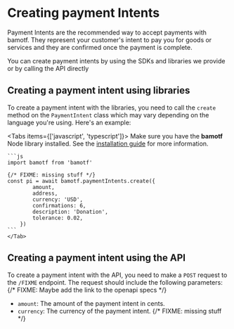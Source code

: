 
# Creating payment Intents

Payment Intents are the recommended way to accept payments with bamotf. They
represent your customer's intent to pay you for goods or services and they are
confirmed once the payment is complete.

You can create payment intents by using the SDKs and libraries we provide or by
calling the API directly

## Creating a payment intent using libraries

To create a payment intent with the libraries, you need to call the `create`
method on the `PaymentIntent` class which may vary depending on the language
you're using. Here's an example:

<Tabs items={['javascript', 'typescript']}>
    <Tab>
    Make sure you have the **bamotf** Node library installed. See the [installation guide](/reference/node#installation) for more information.

    ```js
    import bamotf from 'bamotf'

    {/* FIXME: missing stuff */}
    const pi = await bamotf.paymentIntents.create({
            amount,
            address,
            currency: 'USD',
            confirmations: 6,
            description: 'Donation',
            tolerance: 0.02,
        })
    ```
    </Tab>

</Tabs>

## Creating a payment intent using the API

To create a payment intent with the API, you need to make a `POST` request to
the `/FIXME` endpoint. The request should include the following parameters:
{/* FIXME: Maybe add the link to the openapi specs */}

- `amount`: The amount of the payment intent in cents.
- `currency`: The currency of the payment intent. {/* FIXME: missing stuff */}

